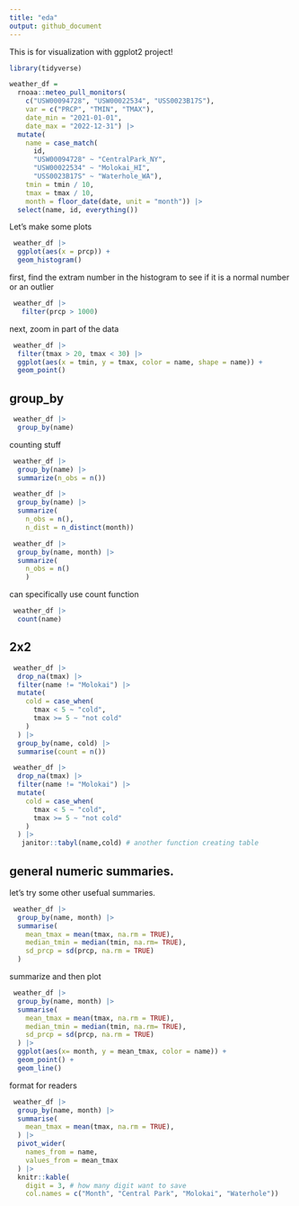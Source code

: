```yaml
---
title: "eda"
output: github_document
---
```


This is for visualization with ggplot2 project!

```r
library(tidyverse)
```

```r
weather_df = 
  rnoaa::meteo_pull_monitors(
    c("USW00094728", "USW00022534", "USS0023B17S"),
    var = c("PRCP", "TMIN", "TMAX"), 
    date_min = "2021-01-01",
    date_max = "2022-12-31") |>
  mutate(
    name = case_match(
      id, 
      "USW00094728" ~ "CentralPark_NY", 
      "USW00022534" ~ "Molokai_HI",
      "USS0023B17S" ~ "Waterhole_WA"),
    tmin = tmin / 10,
    tmax = tmax / 10,
    month = floor_date(date, unit = "month")) |>
  select(name, id, everything())
```


Let's make some plots

```r
 weather_df |> 
  ggplot(aes(x = prcp)) +
  geom_histogram()
```

first, find the extram number in the histogram to see if it is a normal number
or an outlier
```r
 weather_df |>
   filter(prcp > 1000)
```

next, zoom in part of the data
```r
 weather_df |>
  filter(tmax > 20, tmax < 30) |> 
  ggplot(aes(x = tmin, y = tmax, color = name, shape = name)) +
  geom_point()
```


## group_by

```r
 weather_df |>
  group_by(name)
```

counting stuff

```r
 weather_df |>
  group_by(name) |> 
  summarize(n_obs = n())
```

```r
 weather_df |>
  group_by(name) |> 
  summarize(
    n_obs = n(),
    n_dist = n_distinct(month))
```


```r
 weather_df |>
  group_by(name, month) |> 
  summarize(
    n_obs = n()
    )
```

can specifically use count function
```r
 weather_df |>
  count(name)
```


## 2x2

```r
 weather_df |> 
  drop_na(tmax) |> 
  filter(name != "Molokai") |> 
  mutate(
    cold = case_when(
      tmax < 5 ~ "cold",
      tmax >= 5 ~ "not cold"
    )
  ) |> 
  group_by(name, cold) |> 
  summarise(count = n())

 weather_df |> 
  drop_na(tmax) |> 
  filter(name != "Molokai") |> 
  mutate(
    cold = case_when(
      tmax < 5 ~ "cold",
      tmax >= 5 ~ "not cold"
    )
  ) |> 
   janitor::tabyl(name,cold) # another function creating table
```


## general numeric summaries.

let's try some other usefual summaries.

```r
 weather_df |> 
  group_by(name, month) |> 
  summarise(
    mean_tmax = mean(tmax, na.rm = TRUE),
    median_tmin = median(tmin, na.rm= TRUE),
    sd_prcp = sd(prcp, na.rm = TRUE)
  )
```


summarize and then plot

```r
 weather_df |> 
  group_by(name, month) |> 
  summarise(
    mean_tmax = mean(tmax, na.rm = TRUE),
    median_tmin = median(tmin, na.rm= TRUE),
    sd_prcp = sd(prcp, na.rm = TRUE)
  ) |> 
  ggplot(aes(x= month, y = mean_tmax, color = name)) +
  geom_point() +
  geom_line()
```


format for readers

```r
 weather_df |> 
  group_by(name, month) |> 
  summarise(
    mean_tmax = mean(tmax, na.rm = TRUE),
  ) |> 
  pivot_wider(
    names_from = name,
    values_from = mean_tmax
  ) |> 
  knitr::kable(
    digit = 3, # how many digit want to save
    col.names = c("Month", "Central Park", "Molokai", "Waterhole"))
```





```r

```













